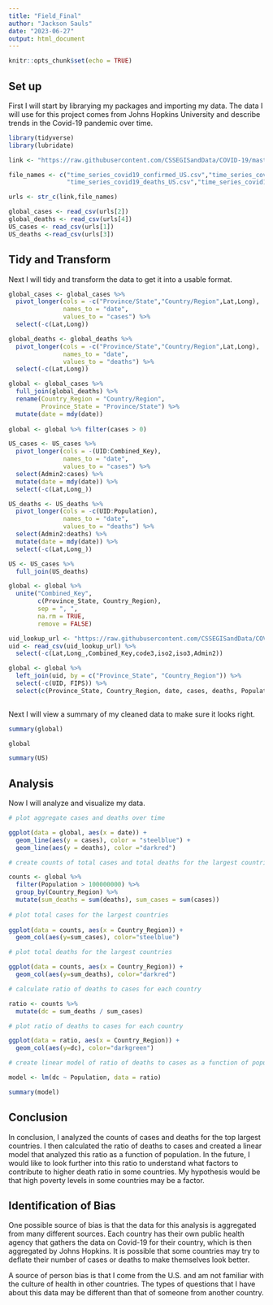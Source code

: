 ---
title: "Field_Final"
author: "Jackson Sauls"
date: "2023-06-27"
output: html_document
---

```{r setup, include=FALSE}
knitr::opts_chunk$set(echo = TRUE)
```

## Set up

First I will start by librarying my packages and importing my data. The data I will use for this 
project comes from Johns Hopkins University and describe trends in the Covid-19 pandemic over time.


```{r set up}
library(tidyverse)
library(lubridate)

link <- "https://raw.githubusercontent.com/CSSEGISandData/COVID-19/master/csse_covid_19_data/csse_covid_19_time_series/"

file_names <- c("time_series_covid19_confirmed_US.csv","time_series_covid19_confirmed_global.csv",
                "time_series_covid19_deaths_US.csv","time_series_covid19_deaths_global.csv")

urls <- str_c(link,file_names)

global_cases <- read_csv(urls[2])
global_deaths <- read_csv(urls[4])
US_cases <- read_csv(urls[1])
US_deaths <-read_csv(urls[3])
```

## Tidy and Transform

Next I will tidy and transform the data to get it into a usable format.

```{r tidy}

global_cases <- global_cases %>%
  pivot_longer(cols = -c("Province/State","Country/Region",Lat,Long),
               names_to = "date",
               values_to = "cases") %>%
  select(-c(Lat,Long))

global_deaths <- global_deaths %>%
  pivot_longer(cols = -c("Province/State","Country/Region",Lat,Long),
               names_to = "date",
               values_to = "deaths") %>%
  select(-c(Lat,Long))

global <- global_cases %>%
  full_join(global_deaths) %>%
  rename(Country_Region = "Country/Region",
         Province_State = "Province/State") %>%
  mutate(date = mdy(date))
  
global <- global %>% filter(cases > 0)

US_cases <- US_cases %>%
  pivot_longer(cols = -(UID:Combined_Key),
               names_to = "date",
               values_to = "cases") %>%
  select(Admin2:cases) %>%
  mutate(date = mdy(date)) %>%
  select(-c(Lat,Long_))

US_deaths <- US_deaths %>%
  pivot_longer(cols = -c(UID:Population),
               names_to = "date",
               values_to = "deaths") %>%
  select(Admin2:deaths) %>%
  mutate(date = mdy(date)) %>%
  select(-c(Lat,Long_))

US <- US_cases %>%
  full_join(US_deaths)

global <- global %>%
  unite("Combined_Key",
        c(Province_State, Country_Region),
        sep = ", ",
        na.rm = TRUE,
        remove = FALSE)

uid_lookup_url <- "https://raw.githubusercontent.com/CSSEGISandData/COVID-19/master/csse_covid_19_data/UID_ISO_FIPS_LookUp_Table.csv"
uid <- read_csv(uid_lookup_url) %>%
  select(-c(Lat,Long_,Combined_Key,code3,iso2,iso3,Admin2))

global <- global %>%
  left_join(uid, by = c("Province_State", "Country_Region")) %>%
  select(-c(UID, FIPS)) %>%
  select(c(Province_State, Country_Region, date, cases, deaths, Population, Combined_Key))
  
```

Next I will view a summary of my cleaned data to make sure it looks right.

```{r summary}
summary(global)

global

summary(US)
```

## Analysis

Now I will analyze and visualize my data.

```{r analysis}

# plot aggregate cases and deaths over time

ggplot(data = global, aes(x = date)) +
  geom_line(aes(y = cases), color = "steelblue") +
  geom_line(aes(y = deaths), color ="darkred")

# create counts of total cases and total deaths for the largest countries

counts <- global %>%
  filter(Population > 100000000) %>%
  group_by(Country_Region) %>%
  mutate(sum_deaths = sum(deaths), sum_cases = sum(cases))
  
# plot total cases for the largest countries
  
ggplot(data = counts, aes(x = Country_Region)) +
  geom_col(aes(y=sum_cases), color="steelblue")

# plot total deaths for the largest countries

ggplot(data = counts, aes(x = Country_Region)) +
  geom_col(aes(y=sum_deaths), color="darkred")

# calculate ratio of deaths to cases for each country

ratio <- counts %>%
  mutate(dc = sum_deaths / sum_cases)

# plot ratio of deaths to cases for each country

ggplot(data = ratio, aes(x = Country_Region)) +
  geom_col(aes(y=dc), color="darkgreen")

# create linear model of ratio of deaths to cases as a function of population

model <- lm(dc ~ Population, data = ratio)

summary(model)

```

## Conclusion

In conclusion, I analyzed the counts of cases and deaths for the top largest countries. I then calculated the ratio of deaths to cases and created a linear model that analyzed this ratio as a function of population. In the future, I would like to look further into this ratio to understand what factors to contribute to higher death ratio in some countries. My hypothesis would be that high poverty levels in some countries may be a factor. 


## Identification of Bias

One possible source of bias is that the data for this analysis is aggregated from many different sources. Each country has their own public health agency that gathers the data on Covid-19 for their country, which is then aggregated by Johns Hopkins. It is possible that some countries may try to deflate their number of cases or deaths to make themselves look better. 

A source of person bias is that I come from the U.S. and am not familiar with the culture of health
in other countries. The types of questions that I have about this data may be different than that of someone from another country. 


